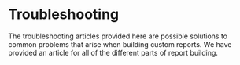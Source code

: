 

# Troubleshooting

The troubleshooting articles provided here are possible solutions to common problems that arise when building custom reports. We have provided an article for all of the different parts of report building.

<DocCardList />